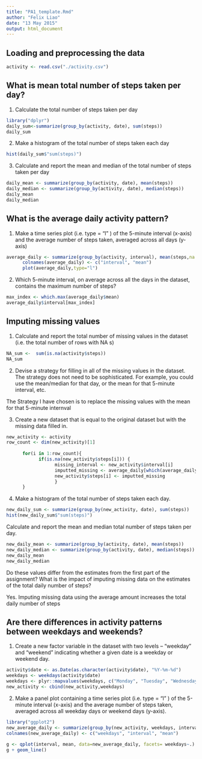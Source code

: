 ```yaml
---
title: "PA1_template.Rmd"
author: "Felix Liao"
date: "13 May 2015"
output: html_document
---
```


## Loading and preprocessing the data

```r
activity <- read.csv("./activity.csv")
```

## What is mean total number of steps taken per day?
  
1. Calculate the total number of steps taken per day
    
```r
library("dplyr")   
daily_sum<-summarize(group_by(activity, date), sum(steps))
daily_sum
```

2. Make a histogram of the total number of steps taken each day

```r
hist(daily_sum$"sum(steps)")
```

3. Calculate and report the mean and median of the total number of steps taken per day

```r
daily_mean <- summarize(group_by(activity, date), mean(steps))
daily_median <- summarize(group_by(activity, date), median(steps))
daily_mean
daily_median
```

## What is the average daily activity pattern?

1. Make a time series plot (i.e. type = "l" ) of the 5-minute interval (x-axis) and the average number of steps taken, averaged across all days (y-axis)

```r
average_daily <- summarize(group_by(activity, interval), mean(steps,na.rm=TRUE))
      colnames(average_daily) <- c("interval", "mean")
      plot(average_daily,type="l")
```

2. Which 5-minute interval, on average across all the days in the dataset, contains the maximum number of steps?

```r
max_index <- which.max(average_daily$mean)
average_daily$interval[max_index]
```

## Imputing missing values

1. Calculate and report the total number of missing values in the dataset (i.e. the total number of rows
with NA s)

```r
NA_sum <-  sum(is.na(activity$steps)) 
NA_sum
```

2. Devise a strategy for filling in all of the missing values in the dataset. The strategy does not need to be sophisticated. For example, you could use the mean/median for that day, or the mean for that 5-minute interval, etc.

The Strategy I have chosen is to replace the missing values with the mean for that 5-minute internval


3. Create a new dataset that is equal to the original dataset but with the missing data filled in.

```r
new_activity <- activity
row_count <- dim(new_activity)[1]
      
      for(i in 1:row_count){
            if(is.na(new_activity$steps[i])) {
                  missing_interval <- new_activity$interval[i]
                  imputted_missing <- average_daily[which(average_daily$interval==missing_interval), ]$mean
                  new_activity$steps[i] <- imputted_missing
                  }
      }
```

4. Make a histogram of the total number of steps taken each day.

```r
new_daily_sum <- summarize(group_by(new_activity, date), sum(steps))
hist(new_daily_sum$"sum(steps)")
```

Calculate and report the mean and median total number of steps taken per day.

```r
new_daily_mean <- summarize(group_by(activity, date), mean(steps))
new_daily_median <- summarize(group_by(activity, date), median(steps))
new_daily_mean
new_daily_median
```

Do these values differ from the estimates from the first part of the assignment? What is the impact of imputing missing data on the estimates of the total daily number of steps?

Yes. Imputing missing data using the average amount increases the total daily number of steps

## Are there differences in activity patterns between weekdays and weekends?

1. Create a new factor variable in the dataset with two levels – “weekday” and “weekend” indicating whether a given date is a weekday or weekend day.

```r
activity$date <- as.Date(as.character(activity$date), "%Y-%m-%d")
weekdays <- weekdays(activity$date)
weekdays <- plyr::mapvalues(weekdays, c("Monday", "Tuesday", "Wednesday", "Thursday", "Friday", "Saturday", "Sunday"), c("Weekday", "Weekday","Weekday", "Weekday","Weekday", "Weekend", "Weekend"))
new_activity <- cbind(new_activity,weekdays)
```

2. Make a panel plot containing a time series plot (i.e. type = "l" ) of the 5-minute interval (x-axis) and the average number of steps taken, averaged across all weekday days or weekend days (y-axis).

```r
library("ggplot2")
new_average_daily <- summarize(group_by(new_activity, weekdays, interval), mean(steps,na.rm=TRUE))
colnames(new_average_daily) <- c("weekdays", "interval", "mean")
      
g <- qplot(interval, mean, data=new_average_daily, facets= weekdays~.)
g + geom_line()
```

